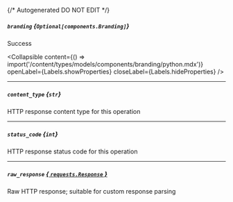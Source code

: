 {/* Autogenerated DO NOT EDIT  */}

##### `branding` *{`Optional[components.Branding]`}*
Success

<Collapsible content={() => import('/content/types/models/components/branding/python.mdx')} openLabel={Labels.showProperties} closeLabel={Labels.hideProperties} />


---
##### `content_type` *{`str`}*
HTTP response content type for this operation

---
##### `status_code` *{`int`}*
HTTP response status code for this operation

---
##### `raw_response` [*{ `requests.Response` }*](https://requests.readthedocs.io/en/latest/api/#requests.Response)
Raw HTTP response; suitable for custom response parsing



